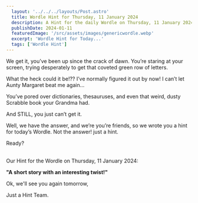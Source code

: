 ```yaml
---
  layout: '../../../layouts/Post.astro'
  title: Wordle Hint for Thursday, 11 January 2024
  description: A Hint for the daily Wordle on Thursday, 11 January 2024
  publishDate: 2024-01-11
  featuredImage: '/src/assets/images/genericwordle.webp'
  excerpt: 'Wordle Hint for Today...'
  tags: ['Wordle Hint']
---
```


  We get it, you’ve been up since the crack of dawn. You’re staring at your screen, trying desperately to get that coveted green row of letters. 

  What the heck could it be!??
  I’ve normally figured it out by now!
  I can’t let Aunty Margaret beat me again… 

  You’ve pored over dictionaries, thesauruses, and even that weird, dusty Scrabble book your Grandma had.

  And STILL, you just can’t get it. 

  Well, we have the answer, and we’re you’re friends, so we wrote you a hint for today’s Wordle.
  Not the answer! just a hint. 

  Ready?<br /><br />

  Our Hint for the Wordle on Thursday, 11 January 2024:

  **"A short story with an interesting twist!"**

  Ok, we'll see you again tomorrow, 

  Just a Hint Team.
  